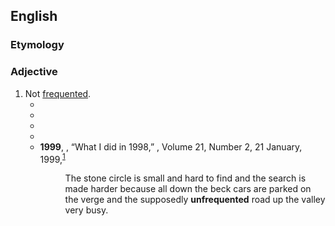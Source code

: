 ==English==

===Etymology===
{{prefix|en|un|frequented}}

===Adjective===
{{en-adj}}

# Not [[frequented]].
#* {{RQ:Shakespeare Verona|V|4|text=This shadowy desert, '''unfrequented''' woods,<br>I better brook than flourishing peopled towns:}}
#* {{RQ:Fielding Tom Jones|2|8|15|page=182|url=http://name.umdl.umich.edu/004794856.0001.002|text=As my Walks are all by Night, I am pretty secure in this wild, and '''unfrequented''' Place from meeting any Company.}}
#* {{RQ:Melville Moby-Dick|126|page=577|text=Making so long a passage through such '''unfrequented''' waters, descrying no ships, and ere long, sideways impelled by unvarying trade winds, over waves monotonously mild; all these seemed the strange calm things preluding some riotous and desperate scene.}}
#* {{quote-journal|en|year=1940|month=October|author=Mercury|title=American Travel in 1940|journal=Railway Magazine|page=536|text=Leaving Washington at 7 a.m., it reached Portland [Maine] at 6.10 p.m., the 570 miles thus taking 11 hr. 10 min., and requiring an overall average of 51.0 m.p.h. including stops and the use of both congested main lines and an '''unfrequented''' cross-country line from Worcester onwards.}}
#* '''1999''', {{w|Alan Bennett}}, “What I did in 1998,” ''{{w|London Review of Books}}'', Volume 21, Number 2, 21 January, 1999,<sup>[https://www.lrb.co.uk/v21/n02/alan-bennett/what-i-did-in-1998]</sup>
#*: The stone circle is small and hard to find and the search is made harder because all down the beck cars are parked on the verge and the supposedly '''unfrequented''' road up the valley very busy.